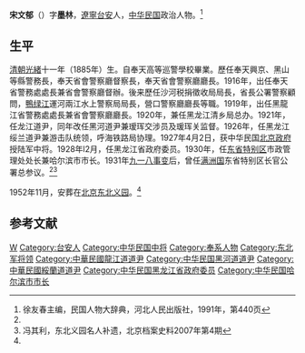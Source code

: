 '''宋文郁'''（{{bd|1885年||？|}}）字'''墨林'''，[[遼寧|遼寧]][[台安|台安]]人，[[中华民国|中华民国]]政治人物。<ref name=xyc>徐友春主编，民国人物大辞典，河北人民出版社，1991年，第440页</ref>

==生平==
[[清朝|清朝]][[光緒|光緒]]十一年（1885年）生。自奉天高等巡警學校畢業。歷任奉天興京、黑山等縣警務長，奉天省會警察廳督察長，奉天省會警察廳廳長。1916年，出任奉天省警務處處長兼省會警察廳督辦。後来歷任沙河税捐徵收局局長，省長公署警察顧問，[[鴨绿江|鴨绿江]]運河兩江水上警察局局長，營口警察廳廳長等職。1919年，出任黑龍江省警務處處長兼省會警察廳廳長。1920年，兼任黑龙江清乡局总办。1921年，任龙江道尹，同年改任黑河道尹兼瑷珲交涉员及瑗珲关监督。1926年，任黑龙江绥兰道尹兼游击队统领，呼海铁路局协理。1927年4月2日，获中华民国[[北洋政府|北京政府]]授陆军中将。1928年l2月，任黑龙江省政府委员。1930年，任[[东省特别区|东省特别区]]市政管理处处长兼哈尔滨市市长。1931年[[九一八事变|九一八事变]]后，曾任[[满洲国|满洲国]]东省特别区长官公署总参议。<ref name=xyc/><ref name=fql>冯其利，东北义园名人补遗，北京档案史料2007年第4期</ref>

1952年11月，安葬在[[北京|北京]][[东北义园|东北义园]]。<ref name=fql/>

==参考文献==
{{reflist}}

{{哈尔滨市市长}}
{{DEFAULTSORT:Song宋}}
[[Category:宋姓|W]]
[[Category:台安人|Category:台安人]]
[[Category:中华民国中将|Category:中华民国中将]]
[[Category:奉系人物|Category:奉系人物]]
[[Category:东北军将领|Category:东北军将领]]
[[Category:中華民國龍江道道尹|Category:中華民國龍江道道尹]]
[[Category:中华民国黑河道道尹|Category:中华民国黑河道道尹]]
[[Category:中華民國綏蘭道道尹|Category:中華民國綏蘭道道尹]]
[[Category:中华民国黑龙江省政府委员|Category:中华民国黑龙江省政府委员]]
[[Category:中华民国哈尔滨市市长|Category:中华民国哈尔滨市市长]]